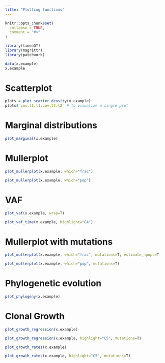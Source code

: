 ---
title: "Plotting functions"
---

```{r, include = FALSE}
knitr::opts_chunk$set(
  collapse = TRUE,
  comment = "#>"
)
```

```{r setup}
library(lineaGT)
library(magrittr)
library(patchwork)
```

```{r}
data(x.example)
x.example
```


# Scatterplot
```{r}
plots = plot_scatter_density(x.example)
plots$`cov.t1.l1:cov.t2.l2` # to visualize a single plot
```


# Marginal distributions
```{r}
plot_marginal(x.example)
```


# Mullerplot
```{r warning=FALSE}
plot_mullerplot(x.example, which="frac")
```

```{r warning=FALSE}
plot_mullerplot(x.example, which="pop")
```


# VAF
```{r}
plot_vaf(x.example, wrap=T)
```


```{r}
plot_vaf_time(x.example, highlight="C4")
```


# Mullerplot with mutations

```{r warning=FALSE}
plot_mullerplot(x.example, which="frac", mutations=T, estimate_npops=T)
```

```{r warning=FALSE}
plot_mullerplot(x.example, which="pop", mutations=T)
```


# Phylogenetic evolution

```{r}
plot_phylogeny(x.example)
```



# Clonal Growth
```{r warning=FALSE}
plot_growth_regression(x.example)
```

```{r warning=FALSE}
plot_growth_regression(x.example, highlight="C5", mutations=T)
```


```{r warning=FALSE}
plot_growth_rates(x.example)
```

```{r}
plot_growth_rates(x.example, highlight="C5", mutations=T)
```

